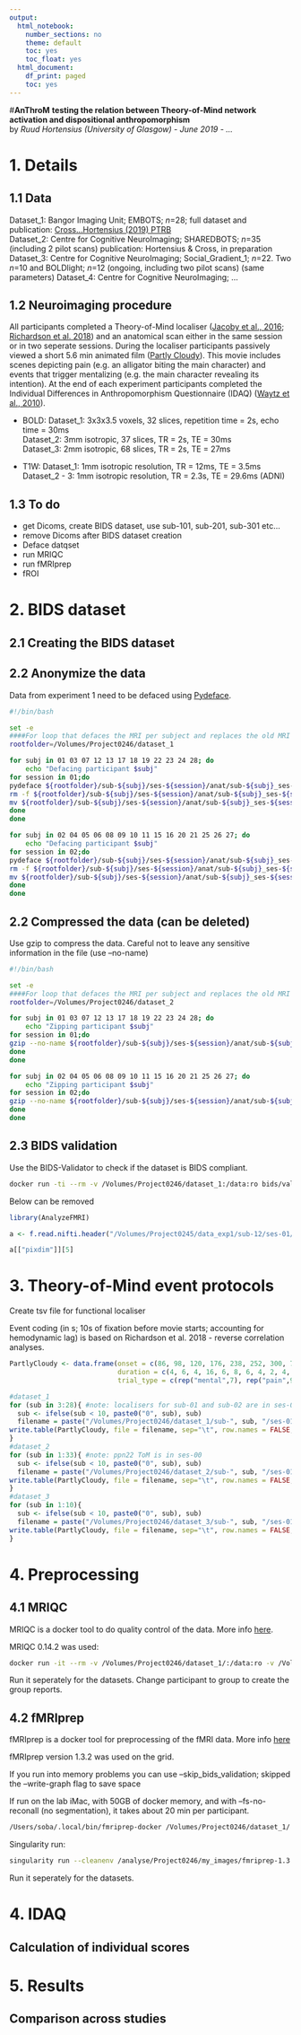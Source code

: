 ```yaml
---
output:
  html_notebook:
    number_sections: no
    theme: default
    toc: yes
    toc_float: yes
  html_document:
    df_print: paged
    toc: yes
---
```

#**AnThroM**
**testing the relation between Theory-of-Mind network activation and dispositional anthropomorphism**  
by *Ruud Hortensius (University of Glasgow) - June 2019 - ...*

# 1. Details {.tabset}

## 1.1 Data 
  
 Dataset_1: Bangor Imaging Unit; EMBOTS; *n*=28; full dataset and publication: [Cross...Hortensius (2019) PTRB](https://royalsocietypublishing.org/doi/10.1098/rstb.2018.0034)  
 Dataset_2: Centre for Cognitive NeuroImaging; SHAREDBOTS; *n*=35 (including 2 pilot scans) publication: Hortensius & Cross, in preparation
 Dataset_3: Centre for Cognitive NeuroImaging; Social_Gradient_1; *n*=22. Two *n*=10 and BOLDlight; *n*=12 (ongoing, including two pilot scans) (same parameters)
 Dataset_4: Centre for Cognitive NeuroImaging; ...   

## 1.2 Neuroimaging procedure
 
 All participants completed a Theory-of-Mind localiser ([Jacoby et al., 2016](https://www.sciencedirect.com/science/article/pii/S1053811915010472); [Richardson et al. 2018](https://www.nature.com/articles/s41467-018-03399-2)) and an anatomical scan either in the same session or in two seperate sessions. During the localiser participants passively viewed a short 5.6 min animated film ([Partly Cloudy](https://www.pixar.com/partly-cloudy#partly-cloudy-1)). This movie includes scenes depicting pain (e.g. an alligator biting the main character) and events that trigger mentalizing (e.g. the main character revealing its intention). At the end of each experiment participants completed the Individual Differences in Anthropomorphism Questionnaire (IDAQ) ([Waytz et al., 2010](https://journals.sagepub.com/doi/full/10.1177/1745691610369336)). 
 
- BOLD:
 Dataset_1: 3x3x3.5 voxels, 32 slices, repetition time = 2s, echo time = 30ms  
 Dataset_2: 3mm isotropic, 37 slices, TR = 2s, TE = 30ms  
 Dataset_3: 2mm isotropic, 68 slices, TR = 2s, TE = 27ms  
 
- T1W:
 Dataset_1: 1mm isotropic resolution, TR = 12ms, TE = 3.5ms  
 Dataset_2 - 3: 1mm isotropic resolution, TR = 2.3s, TE = 29.6ms (ADNI)  
 
## 1.3 To do
- get Dicoms, create BIDS dataset, use sub-101, sub-201, sub-301 etc...  
- remove Dicoms after BIDS dataset creation  
- Deface datqset  
- run MRIQC
- run fMRIprep  
- fROI  

# 2. BIDS dataset {.tabset}

## 2.1 Creating the BIDS dataset


## 2.2 Anonymize the data
Data from experiment 1 need to be defaced using [Pydeface](https://github.com/poldracklab/pydeface).

```bash
#!/bin/bash

set -e 
####For loop that defaces the MRI per subject and replaces the old MRI with the new defaced MRI
rootfolder=/Volumes/Project0246/dataset_1

for subj in 01 03 07 12 13 17 18 19 22 23 24 28; do
	echo "Defacing participant $subj"
for session in 01;do
pydeface ${rootfolder}/sub-${subj}/ses-${session}/anat/sub-${subj}_ses-${session}_T1w.nii
rm -f ${rootfolder}/sub-${subj}/ses-${session}/anat/sub-${subj}_ses-${session}_T1w.nii
mv ${rootfolder}/sub-${subj}/ses-${session}/anat/sub-${subj}_ses-${session}_T1w_defaced.nii ${rootfolder}/sub-${subj}/ses-${session}/anat/sub-${subj}_ses-${session}_T1w.nii 
done
done

for subj in 02 04 05 06 08 09 10 11 15 16 20 21 25 26 27; do
	echo "Defacing participant $subj"
for session in 02;do
pydeface ${rootfolder}/sub-${subj}/ses-${session}/anat/sub-${subj}_ses-${session}_T1w.nii
rm -f ${rootfolder}/sub-${subj}/ses-${session}/anat/sub-${subj}_ses-${session}_T1w.nii
mv ${rootfolder}/sub-${subj}/ses-${session}/anat/sub-${subj}_ses-${session}_T1w_defaced.nii ${rootfolder}/sub-${subj}/ses-${session}/anat/sub-${subj}_ses-${session}_T1w.nii 
done
done
```

## 2.2 Compressed the data (can be deleted)
Use gzip to compress the data. Careful not to leave any sensitive information in the file (use --no-name)

```bash
#!/bin/bash

set -e 
####For loop that defaces the MRI per subject and replaces the old MRI with the new defaced MRI
rootfolder=/Volumes/Project0246/dataset_2

for subj in 01 03 07 12 13 17 18 19 22 23 24 28; do
	echo "Zipping participant $subj"
for session in 01;do
gzip --no-name ${rootfolder}/sub-${subj}/ses-${session}/anat/sub-${subj}_ses-${session}_T1w.nii
done
done

for subj in 02 04 05 06 08 09 10 11 15 16 20 21 25 26 27; do
	echo "Zipping participant $subj"
for session in 02;do
gzip --no-name ${rootfolder}/sub-${subj}/ses-${session}/anat/sub-${subj}_ses-${session}_T1w.nii
done
done
```

## 2.3 BIDS validation

Use the BIDS-Validator to check if the dataset is BIDS compliant.

```bash
docker run -ti --rm -v /Volumes/Project0246/dataset_1:/data:ro bids/validator /data
```

Below can be removed
```r
library(AnalyzeFMRI)

a <- f.read.nifti.header("/Volumes/Project0245/data_exp1/sub-12/ses-01/func/sub-12_ses-01_task-tom_bold.nii")

a[["pixdim"]][5]
```


# 3. Theory-of-Mind event protocols {.tabset}

Create tsv file for functional localiser

Event coding (in s;  10s of fixation before movie starts; accounting for hemodynamic lag) is based on Richardson et al. 2018 - reverse correlation analyses. 
```r
PartlyCloudy <- data.frame(onset = c(86, 98, 120, 176, 238, 252, 300, 70, 92, 106, 136, 194, 210, 228, 262, 312), #create the events (same for every sub)
                           duration = c(4, 6, 4, 16, 6, 8, 6, 4, 2, 4, 10, 4, 12, 6, 6, 4),
                           trial_type = c(rep("mental",7), rep("pain",9)))

#dataset_1
for (sub in 3:28){ #note: localisers for sub-01 and sub-02 are in ses-02
  sub <- ifelse(sub < 10, paste0("0", sub), sub)
  filename = paste("/Volumes/Project0246/dataset_1/sub-", sub, "/ses-01/func/sub-", sub, "_ses-01_task-tom_events.tsv", sep ="")
write.table(PartlyCloudy, file = filename, sep="\t", row.names = FALSE, quote = FALSE)
}
#dataset_2
for (sub in 1:33){ #note: ppn22 ToM is in ses-00
  sub <- ifelse(sub < 10, paste0("0", sub), sub)
  filename = paste("/Volumes/Project0246/dataset_2/sub-", sub, "/ses-01/func/sub-", sub, "_ses-01_task-tom_events.tsv", sep ="")
write.table(PartlyCloudy, file = filename, sep="\t", row.names = FALSE, quote = FALSE)
}
#dataset_3
for (sub in 1:10){ 
  sub <- ifelse(sub < 10, paste0("0", sub), sub)
  filename = paste("/Volumes/Project0246/dataset_3/sub-", sub, "/ses-01/func/sub-", sub, "_ses-01_task-tom_events.tsv", sep ="")
write.table(PartlyCloudy, file = filename, sep="\t", row.names = FALSE, quote = FALSE)
}

```

# 4. Preprocessing {.tabset}

## 4.1 MRIQC 
MRIQC is a docker tool to do quality control of the data. More info [here](https://poldracklab.github.io/mriqc/).

MRIQC 0.14.2 was used:

```bash
docker run -it --rm -v /Volumes/Project0246/dataset_1/:/data:ro -v /Volumes/Project0245/dataset_1/derivatives/mriqc:/out poldracklab/mriqc:0.14.2 /data /out participant --participant-label 01 02 03 04 05 06 07 08 09 10 11 12 13 14 15 16 17 18 19 20 21 22 23 24 25 26 27 28 29 30 31 32 33 -m T1w bold --ica --fft-spikes-detector
```

Run it seperately for the datasets. Change participant to group to create the group reports.

## 4.2 fMRIprep 
fMRIprep is a docker tool for preprocessing of the fMRI data. More info [here](https://fmriprep.readthedocs.io/en/stable/#)

fMRIprep version 1.3.2 was used on the grid.

If you run into memory problems you can use --skip_bids_validation; skipped the --write-graph flag to save space

If run on the lab iMac, with 50GB of docker memory, and with --fs-no-reconall (no segmentation), it takes about 20 min per participant.

```bash
/Users/soba/.local/bin/fmriprep-docker /Volumes/Project0246/dataset_1/ /Volumes/Project0246/dataset_1/derivatives participant --participant-label 01 02 03 04 05 06 07 08 09 10 --fs-license-file /Users/soba/license.txt --fs-no-reconall --use-syn-sdc
```

Singularity run:

```bash
singularity run --cleanenv /analyse/Project0246/my_images/fmriprep-1.3.2.simg /Volumes/Project0246/dataset_1/ //Volumes/Project0246/dataset_1/derivatives participant --participant-label sub-01 sub-02 sub-03 sub-04 sub-05 --fs-license-file /analyse/Project0246/my_images/license.txt --skip_bids_validation --fs-no-reconall --use-syn-sdc --use-aroma
```

Run it seperately for the datasets.

# 4. IDAQ {.tabset}

## Calculation of individual scores

# 5. Results {.tabset}

## Comparison across studies
